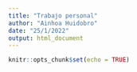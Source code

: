 ```yaml
---
title: "Trabajo personal"
author: "Ainhoa Huidobro"
date: "25/1/2022"
output: html_document
---
```


```r
knitr::opts_chunk$set(echo = TRUE)
```

